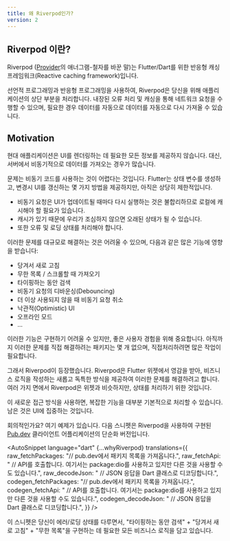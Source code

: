 ```yaml
---
title: 왜 Riverpod인가?
version: 2
---
```



## Riverpod 이란?

Riverpod ([Provider](https://pub.dev/packages/provider)의 애너그램-철자를 바꾼 말)는 
Flutter/Dart를 위한 반응형 캐싱 프레임워크(Reactive caching framework)입니다.

선언적 프로그래밍과 반응형 프로그래밍을 사용하여, Riverpod은 당신을 위해 애플리케이션의 상단 부분을 처리합니다.
내장된 오류 처리 및 캐싱을 통해 네트워크 요청을 수행할 수 있으며, 
필요한 경우 데이터를 자동으로 데이터를 자동으로 다시 가져올 수 있습니다.

## Motivation

현대 애플리케이션은 UI를 렌더링하는 데 필요한 모든 정보를 제공하지 않습니다.
대신, 서버에서 비동기적으로 데이터를 가져오는 경우가 많습니다.

문제는 비동기 코드를 사용하는 것이 어렵다는 것입니다.
Flutter는 상태 변수를 생성하고, 변경시 UI를 갱신하는 몇 가지 방법을 제공하지만, 아직은 상당히 제한적입니다.

- 비동기 요청은 UI가 업데이트될 때마다 다시 실행하는 것은 불합리하므로 로컬에 캐시해야 할 필요가 있습니다.
- 캐시가 있기 때문에 우리가 조심하지 않으면 오래된 상태가 될 수 있습니다.
- 또한 오류 및 로딩 상태를 처리해야 합니다.

이러한 문제를 대규모로 해결하는 것은 어려울 수 있으며, 다음과 같은 많은 기능에 영향을 받습니다:

- 당겨서 새로 고침
- 무한 목록 / 스크롤할 때 가져오기
- 타이핑하는 동안 검색
- 비동기 요청의 디바운싱(Debouncing)
- 더 이상 사용되지 않을 때 비동기 요청 취소
- 낙관적(Optimistic) UI
- 오프라인 모드
- ...

이러한 기능은 구현하기 어려울 수 있지만, 좋은 사용자 경험을 위해 중요합니다.
아직까지 이러한 문제를 직접 해결하려는 패키지는 몇 개 없으며, 직접처리하려면 많은 작업이 필요합니다.

그래서 Riverpod이 등장했습니다.
Riverpod은 Flutter 위젯에서 영감을 받아, 비즈니스 로직을 작성하는 새롭고 독특한 방식을 제공하여 이러한 문제를 해결하려고 합니다.
여러 가지 면에서 Riverpod은 위젯과 비슷하지만, 상태를 처리하기 위한 것입니다.

이 새로운 접근 방식을 사용하면, 복잡한 기능을 대부분 기본적으로 처리할 수 있습니다.
남은 것은 UI에 집중하는 것입니다.

회의적인가요? 여기 예제가 있습니다. 
다음 스니펫은 Riverpod을 사용하여 구현된 [Pub.dev](https://github.com/rrousselGit/riverpod/tree/master/examples/pub) 클라이언트 어플리케이션의 단순화 버전입니다.

<AutoSnippet language="dart" 
    {...whyRiverpod}
    translations={{
        raw_fetchPackages: "// pub.dev에서 패키지 목록을 가져옵니다.",
        raw_fetchApi: "  // API를 호출합니다. 여기서는 package:dio를 사용하고 있지만 다른 것을 사용할 수도 있습니다.",
        raw_decodeJson: "  // JSON 응답을 Dart 클래스로 디코딩합니다.",
        codegen_fetchPackages: "// pub.dev에서 패키지 목록을 가져옵니다.",
        codegen_fetchApi: "  // API를 호출합니다. 여기서는 package:dio를 사용하고 있지만 다른 것을 사용할 수도 있습니다.",
        codegen_decodeJson: "  // JSON 응답을 Dart 클래스로 디코딩합니다.",
    }}
/>

이 스니펫은 당신이 에러/로딩 상태를 다루면서, "타이핑하는 동안 검색" + "당겨서 새로 고침" + "무한 목록"을 구현하는 데 필요한 모든 비즈니스 로직을 담고 있습니다.